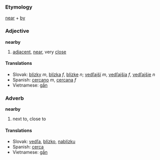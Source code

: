 === Etymology ===
[[near]] + [[by]]
=== Adjective ===
'''nearby'''
# [[adjacent]], [[near]], very [[close]]
==== Translations ====
*Slovak: [[blízky]] ''m'', [[blízka]] ''f'', [[blízke]] ''n''; [[vedľajší]] ''m'', [[vedľajšia]] ''f'', [[vedľajšie]] ''n''
*Spanish: [[cercano]] ''m'', [[cercana]] ''f''
*Vietnamese: [[gần]]
=== Adverb ===
'''nearby'''
# next to, close to
==== Translations ====
*Slovak: [[vedľa]], [[blízko]], [[nablízku]]
*Spanish: [[cerca]]
*Vietnamese: [[gần]]